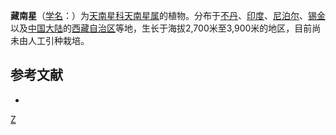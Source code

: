 {{Speciesbox 
| genus = Arisaema
| species = propinquum
| authority = Schott
}}

'''藏南星'''（[[学名|学名]]：{{lang|la|''Arisaema propinquum''}}）为[[天南星科|天南星科]][[天南星属|天南星属]]的植物。分布于[[不丹|不丹]]、[[印度|印度]]、[[尼泊尔|尼泊尔]]、[[锡金|锡金]]以及[[中国大陆|中国大陆]]的[[西藏自治区|西藏自治区]]等地，生长于海拔2,700米至3,900米的地区，目前尚未由人工引种栽培。

== 参考文献 ==
<div class="references-small">
* {{cite web| url =http://www.bioinfo.cn/db05/KmzwSpecies.php?action=view&id=938| title =藏南星| work =《中国高等植物数据库全库》| publisher =中国科学院微生物研究所| author =昆明植物研究所| accessdate =2009-02-21| deadurl =yes| archiveurl =https://web.archive.org/web/20160305014834/http://www.bioinfo.cn/db05/KmzwSpecies.php?action=view&id=938| archivedate =2016-03-05}}
</div>
{{Taxonbar|from=Q15225243}}

{{DEFAULTSORT:Arisaema propinquum}}
[[Category:天南星属|Z]]


{{Araceae-stub}}